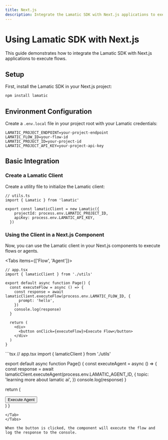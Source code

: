 ```yaml
---
title: Next.js
description: Integrate the Lamatic SDK with Next.js applications to execute flows.
---
```


# Using Lamatic SDK with Next.js

This guide demonstrates how to integrate the Lamatic SDK with Next.js applications to execute flows.

## Setup

First, install the Lamatic SDK in your Next.js project:

```bash
npm install lamatic
```

## Environment Configuration

Create a `.env.local` file in your project root with your Lamatic credentials:

```
LAMATIC_PROJECT_ENDPOINT=your-project-endpoint
LAMATIC_FLOW_ID=your-flow-id
LAMATIC_PROJECT_ID=your-project-id
LAMATIC_PROJECT_API_KEY=your-project-api-key
```

## Basic Integration

### Create a Lamatic Client

Create a utility file to initialize the Lamatic client:

```tsx
// utils.ts
import { Lamatic } from 'lamatic'

export const lamaticClient = new Lamatic({
    projectId: process.env.LAMATIC_PROJECT_ID,
    apiKey: process.env.LAMATIC_API_KEY,
  })
```

### Using the Client in a Next.js Component
Now, you can use the Lamatic client in your Next.js components to execute flows or agents.

<Tabs items={['Flow', 'Agent']}>
<Tab>
```tsx
// app.tsx
import { lamaticClient } from './utils'

export default async function Page() {
  const executeFlow = async () => {
    const response = await lamaticClient.executeFlow(process.env.LAMATIC_FLOW_ID, {
      prompt: 'hello',
    })
    console.log(response)
  }

  return (
    <div>
      <button onClick={executeFlow}>Execute Flow</button>
    </div>
  )
}
```
</Tab>
<Tab>
```tsx
// app.tsx
import { lamaticClient } from './utils'

export default async function Page() {
  const executeAgent = async () => {
    const response = await lamaticClient.executeAgent(process.env.LAMATIC_AGENT_ID, {
      topic: 'learning more about lamatic ai',
    })
    console.log(response)
  }

  return (
    <div>
      <button onClick={executeAgent}>Execute Agent</button>
    </div>
  )
}
```
</Tab>
</Tabs>

When the button is clicked, the component will execute the flow and log the response to the console.